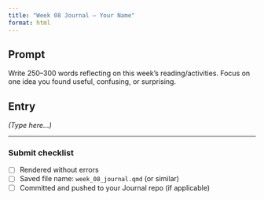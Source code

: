 ```yaml
---
title: "Week 08 Journal — Your Name"
format: html
---
```


## Prompt
Write 250–300 words reflecting on this week’s reading/activities. Focus on one idea you found useful,
confusing, or surprising.

## Entry
*(Type here…)*

---

### Submit checklist
- [ ] Rendered without errors  
- [ ] Saved file name: `week_08_journal.qmd` (or similar)  
- [ ] Committed and pushed to your Journal repo (if applicable)
